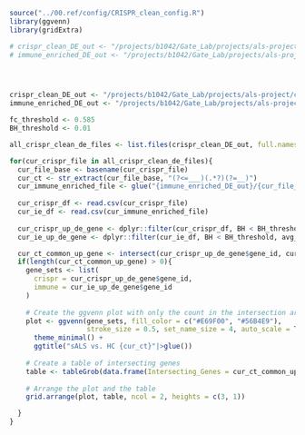 ```r
source("../00.ref/config/CRISPR_clean_config.R")
library(ggvenn)
library(gridExtra)

# crispr_clean_DE_out <- "/projects/b1042/Gate_Lab/projects/als-project/crispr_clean_final/05.DEG_717_filter/degs/female_c9_hc/SCT/age"
# immune_enriched_DE_out <- "/projects/b1042/Gate_Lab/projects/als-project/immune_enriched_final/05.DEG_1105_immune_enriched/degs/female_c9_hc/SCT/age"




crispr_clean_DE_out <- "/projects/b1042/Gate_Lab/projects/als-project/crispr_clean_final/05.DEG_717_filter/degs/sALS_hc/SCT/age_sex"
immune_enriched_DE_out <- "/projects/b1042/Gate_Lab/projects/als-project/immune_enriched_final/05.DEG_1105_immune_enriched/degs/sALS_hc/SCT/age"

```

```r
fc_threshold <- 0.585
BH_threshold <- 0.01

all_crispr_clean_de_files <- list.files(crispr_clean_DE_out, full.names = T)

for(cur_crispr_file in all_crispr_clean_de_files){
  cur_file_base <- basename(cur_crispr_file)
  cur_ct <- str_extract(cur_file_base, "(?<=___)(.*?)(?=__)")
  cur_immune_enriched_file <- glue("{immune_enriched_DE_out}/{cur_file_base}")
  
  cur_crispr_df <- read.csv(cur_crispr_file)
  cur_ie_df <- read.csv(cur_immune_enriched_file)
  
  cur_crispr_up_de_gene <- dplyr::filter(cur_crispr_df, BH < BH_threshold, avg_log2FC > fc_threshold)
  cur_ie_up_de_gene <- dplyr::filter(cur_ie_df, BH < BH_threshold, avg_log2FC > fc_threshold)

  cur_ct_common_up_gene <- intersect(cur_crispr_up_de_gene$gene_id, cur_ie_up_de_gene$gene_id)
  if(length(cur_ct_common_up_gene) > 0){
    gene_sets <- list(
      crispr = cur_crispr_up_de_gene$gene_id,
      immune = cur_ie_up_de_gene$gene_id
    )
    
    # Create the ggvenn plot with only the count in the intersection area
    plot <- ggvenn(gene_sets, fill_color = c("#E69F00", "#56B4E9"),
                   stroke_size = 0.5, set_name_size = 4, auto_scale = TRUE) +
      theme_minimal() +
      ggtitle("sALS vs. HC {cur_ct}"|>glue())
    
    # Create a table of intersecting genes
    table <- tableGrob(data.frame(Intersecting_Genes = cur_ct_common_up_gene))
    
    # Arrange the plot and the table
    grid.arrange(plot, table, ncol = 2, heights = c(3, 1))

  }
}

```

